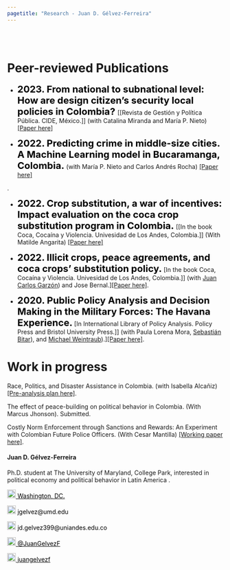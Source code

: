 ```yaml
---
pagetitle: "Research - Juan D. Gélvez-Ferreira"
---
```


<br>  </br> <!--- Agrega lineas en blanco --->

<!------------- Panel de la izquierda ------------->
<div class="col-sm-9">

# Peer-reviewed Publications

<p>  </p> <!--- Agrega una linea en blanco --->

<!--- Documento  --->

* <strong style="color:black;font-size:22px;"> 2023. From national to subnational level:  How are design citizen's security local policies in Colombia? </strong>  [[Revista de Gestión y Política Pública. CIDE, México.]] (with Catalina Miranda and María P. Nieto) [[Paper here]](http://www.gestionypoliticapublica.cide.edu/?p=1208)


<!--- Documento  --->

* <strong style="color:black;font-size:22px;"> 2022. Predicting crime in middle-size cities. A Machine Learning model in Bucaramanga, Colombia. </strong> (with María P. Nieto and Carlos Andrés Rocha) [[Paper here]](https://revistas.flacsoandes.edu.ec/urvio/article/view/5395)

. </p>


<!--- Documento  --->

* <strong style="color:black;font-size:22px;"> 2022. Crop substitution, a war of incentives: Impact evaluation on the coca crop substitution program in Colombia. </strong> [[In the book Coca, Cocaína y Violencia. Univesidad de Los Andes, Colombia.]] (With Matilde Angarita) [[Paper here]](https://ediciones.uniandes.edu.co/library/publication/coca-cocaina-y-violencia)


<!--- Documento  --->

* <strong style="color:black;font-size:22px;"> 2022. Illicit crops, peace agreements, and coca crops’ substitution policy.</strong> [In the book Coca, Cocaína y Violencia. Univesidad de Los Andes, Colombia.]]  (with [Juan Carlos Garzón](https://globalinitiative.net/profile/juan-carlos-garzon-vergara/)) and Jose Bernal.][[Paper here]](https://ediciones.uniandes.edu.co/library/publication/coca-cocaina-y-violencia).

<!--- Documento  --->

* <strong style="color:black;font-size:22px;"> 2020. Public Policy Analysis and Decision Making in the Military Forces: The Havana Experience.</strong> [In International Library of Policy Analysis. Policy Press and Bristol University Press.]]  (with Paula Lorena Mora, [Sebastián Bitar](https://academia.uniandes.edu.co/AcademyCv/s-bitar)), and [Michael Weintraub](http://www.miweintraub.com/)).][[Paper here]](https://policy.bristoluniversitypress.co.uk/policy-analysis-in-colombia).



<!--- Work in progress --->

# Work in progress

Race, Politics, and Disaster Assistance in Colombia. (with Isabella Alcañiz) [[Pre-analysis plan here]](https://osf.io/5jqxb).

The effect of peace-building on political behavior in Colombia. (With Marcus Jhonson). Submitted. 

Costly Norm Enforcement through Sanctions and Rewards: An Experiment with Colombian Future Police Officers. (With Cesar Mantilla) [[Working paper here]](https://osf.io/aebxy/).

</div>
<!------------- Panel de la izquierda ------------->


<!------------- Panel de la derecha ------------->
<div class="col-sm-3">

#### Juan D. Gélvez-Ferreira

Ph.D. student at The University of Maryland, College Park, interested in political economy and political behavior in Latin America .

<!-- Location -->
<a href="https://www.google.com/maps/place/Washington+D.+C.,+Distrito+de+Columbia/@38.8938672,-77.0846157,12z/data=!3m1!4b1!4m5!3m4!1s0x89b7c6de5af6e45b:0xc2524522d4885d2a!8m2!3d38.9071923!4d-77.0368707" style="color:black;"> <img alt="Qries" src="./images/location.png" width="20" height="20">  Washington, DC.</a>

<!-- Correo -->
<p style="color:black"><img alt="Qries" src="./images/correo.png" width="20" height="20"> jgelvez@umd.edu </img></p>

<!-- Correo -->
<p style="color:black"><img alt="Qries" src="./images/correo.png" width="20" height="20"> jd.gelvez399@uniandes.edu.co </img></p>

<!-- Twitter -->
 <a href="https://twitter.com/JuanGelvezF" style="color:black;"> <img alt="Qries" src="./images/twitter.jpg" width="20" height="20">  @JuanGelvezF</a> 


<!-- GitHub -->
<a href="https://github.com/juangelvezf" style="color:black;"> <img alt="Qries" src="./images/github.png" width="20" height="20">  juangelvezf</a>

</div>
<!------------- Panel de la derecha ------------->



<br>  </br> <!--- Agrega lineas en blanco --->